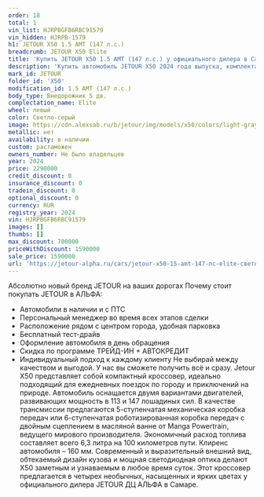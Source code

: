 ```yaml
---
order: 18
total: 1
vin_list: HJRPBGFB6RBC91579
vin_hidden: HJRPB-1579
h1: JETOUR X50 1.5 AMT (147 л.с.)
breadcrumb: JETOUR X50 Elite
title: 'Купить JETOUR X50 1.5 AMT (147 л.с.) у официального дилера в Самаре'
description: 'Купить автомобиль JETOUR X50 2024 года выпуска, комплектация Elite, цвет - СВЕТЛО-СЕРЫЙ, двигатель - 1.5 AMT (147 л.с.) у официального дилера в г. Самара. Стоимость данного автомобиля JETOUR X50 – 1590000'
mark_id: JETOUR
folder_id: 'X50'
modification_id: 1.5 AMT (147 л.с.)
body_type: Внедорожник 5 дв.
complectation_name: Elite
wheel: левый
color: Светло-серый
image: https://cdn.alexsab.ru/b/jetour/img/models/x50/colors/light-gray.webp
metallic: нет
availability: в наличии
custom: растаможен
owners_number: Не было владельцев
year: 2024
price: 2290000
credit_discount: 0
insurance_discount: 0
tradein_discount: 0
optional_discount: 0
currency: RUR
registry_year: 2024
vin: HJRPBGFB6RBC91579
images: []
thumbs: []
max_discount: 700000
priceWithDiscount: 1590000
sale_price: 1590000
url: 'https://jetour-alpha.ru/cars/jetour-x50-15-amt-147-лс-elite-светло-серый-2024/'
---
```

Абсолютно новый бренд JETOUR на ваших дорогах
Почему стоит покупать JETOUR в АЛЬФА:
- Автомобили в наличии и с ПТС
- Персональный менеджер во время всех этапов сделки
- Расположение рядом с центром города, удобная парковка
- Бесплатный тест-драйв
- Оформление автомобиля в день обращения
- Скидка по программе ТРЕЙД-ИН + АВТОКРЕДИТ
- Индивидуальный подход  к каждому клиенту
Не выбирай между качеством и выгодой. У нас вы сможете получить всё и сразу.
Jetour X50 представляет собой компактный кроссовер, идеально подходящий для ежедневных поездок по городу и приключений на природе. Автомобиль оснащается двумя вариантами двигателей, развивающих мощность в 113 и 147 лошадиных сил. В качестве трансмиссии предлагаются 5-ступенчатая механическая коробка передач или 6-ступенчатая роботизированная коробка передач с двойным сцеплением в масляной ванне от Manga Powertrain, ведущего мирового производителя. Экономичный расход топлива составляет всего 6,3 литра на 100 километров пути. Клиренс автомобиля – 160 мм.
Современный и выразительный внешний вид, обтекаемый дизайн кузова и мощная светодиодная оптика делают X50 заметным и узнаваемым в любое время суток. Этот кроссовер предлагается в четырех необычных, насыщенных и ярких цветах у официального дилера JETOUR ДЦ АЛЬФА в Самаре.